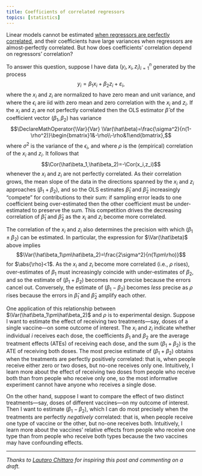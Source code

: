 ```yaml
---
title: Coefficients of correlated regressors
topics: [statistics]
---
```


Linear models cannot be estimated [when regressors are perfectly correlated](https://en.wikipedia.org/wiki/Multicollinearity), and their coefficients have large variances when regressors are almost-perfectly correlated.
But how does coefficients' correlation depend on regressors' correlation?

To answer this question, suppose I have data $(y_i,x_i,z_i)_{i=1}^n$ generated by the process
$$\newcommand{\abs}[1]{\lvert#1\rvert}
\DeclareMathOperator{\Cor}{Cor}
\DeclareMathOperator{\Cov}{Cov}
\DeclareMathOperator{\Var}{Var}
\renewcommand{\epsilon}{\varepsilon}
y_i=\beta_1x_i+\beta_2z_i+\epsilon_i,$$
where the $x_i$ and $z_i$ are normalized to have zero mean and unit variance, and where the $\epsilon_i$ are iid with zero mean and zero correlation with the $x_i$ and $z_i$.
If the $x_i$ and $z_i$ are not perfectly correlated then the OLS estimator $\hat\beta$ of the coefficient vector $(\beta_1,\beta_2)$ has variance
$$\DeclareMathOperator{\Var}{Var}
\Var(\hat\beta)=\frac{\sigma^2}{n(1-\rho^2)}\begin{bmatrix}1&-\rho\\-\rho&1\end{bmatrix},$$
where $\sigma^2$ is the variance of the $\epsilon_i$, and where $\rho$ is the (empirical) correlation of the $x_i$ and $z_i$.
It follows that
$$\Cor(\hat\beta_1,\hat\beta_2)=-\Cor(x_i,z_i)$$
whenever the $x_i$ and $z_i$ are not perfectly correlated.
As their correlation grows, the mean slope of the data in the directions spanned by the $x_i$ and $z_i$ approaches $(\beta_1+\beta_2)$, and so the OLS estimates $\hat\beta_1$ and $\hat\beta_2$ increasingly "compete" for contributions to their sum: if sampling error leads to one coefficient being over-estimated then the other coefficient must be under-estimated to preserve the sum.
This competition drives the decreasing correlation of $\hat\beta_1$ and $\hat\beta_2$ as the $x_i$ and $z_i$ become more correlated.

The correlation of the $x_i$ and $z_i$ also determines the precision with which $(\beta_1\pm\beta_2)$ can be estimated.
In particular, the expression for $\Var(\hat\beta)$ above implies
$$\Var(\hat\beta_1\pm\hat\beta_2)=\frac{2\sigma^2}{n(1\pm\rho)}$$
for $\abs{\rho}<1$.
As the $x_i$ and $z_i$ become more correlated (i.e., $\rho$ rises), over-estimates of $\beta_1$ must increasingly coincide with under-estimates of $\beta_2$, and so the estimate of $(\beta_1+\beta_2)$ becomes more precise because the errors cancel out.
Conversely, the estimate of $(\beta_1-\beta_2)$ becomes *less* precise as $\rho$ rises because the errors in $\hat\beta_1$ and $\hat\beta_2$ amplify each other.

One application of this relationship between $\Var(\hat\beta_1\pm\hat\beta_2)$ and $\rho$ is to experimental design.
Suppose I want to estimate the effect of receiving two treatments---say, doses of a single vaccine---on some outcome of interest.
The $x_i$ and $z_i$ indicate whether individual $i$ receives each dose, the coefficients $\beta_1$ and $\beta_2$ are the average treatment effects (ATEs) of receiving each dose, and the sum $(\beta_1+\beta_2)$ is the ATE of receiving both doses.
The most precise estimate of $(\beta_1+\beta_2)$ obtains when the treatments are perfectly positively correlated: that is, when people receive either zero or two doses, but no-one receives only one.
Intuitively, I learn more about the effect of receiving two doses from people who receive both than from people who receive only one, so the most informative experiment cannot have anyone who receives a single dose.

On the other hand, suppose I want to compare the effect of two distinct treatments---say, doses of different vaccines---on my outcome of interest.
Then I want to estimate $(\beta_1-\beta_2)$, which I can do most precisely when the treatments are perfectly *negatively* correlated: that is, when people receive one type of vaccine or the other, but no-one receives both.
Intuitively, I learn more about the vaccines' relative effects from people who receive one type than from people who receive both types because the two vaccines may have confounding effects.

---

*Thanks to [Lautaro Chittaro](https://lautarochittaro.github.io) for inspiring this post and commenting on a draft.*
